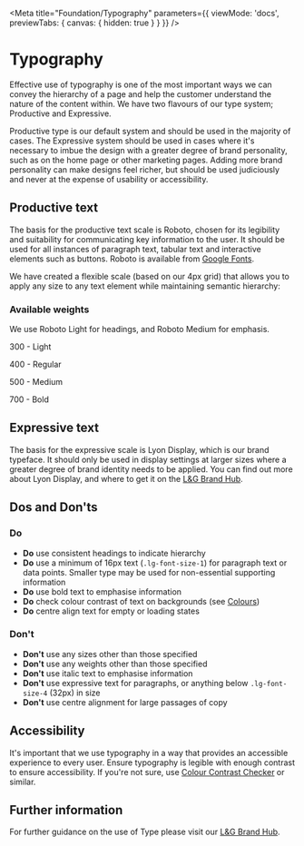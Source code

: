 
<Meta title="Foundation/Typography" parameters={{ viewMode: 'docs', previewTabs: { canvas: { hidden: true } } }} />

# Typography

<p class="standfirst">Effective use of typography is one of the most important ways we can convey the hierarchy of a page and help the customer understand the nature of the content within. We have two flavours of our type system; Productive and Expressive.</p>

Productive type is our default system and should be used in the majority of cases. The Expressive system should be used in cases where it's necessary to imbue the design with a greater degree of brand personality, such as on the home page or other marketing pages. Adding more brand personality can make designs feel richer, but should be used judiciously and never at the expense of usability or accessibility.

## Productive text

The basis for the productive text scale is Roboto, chosen for its legibility and suitability for communicating key information to the user. It should be used for all instances of paragraph text, tabular text and interactive elements such as buttons. Roboto is available from <a href="https://fonts.google.com/specimen/Roboto" target="_blank">Google Fonts</a>.

We have created a flexible scale (based on our 4px grid) that allows you to apply any size to any text element while maintaining semantic hierarchy:

<Story id="internal-typography--productive"></Story>

### Available weights

We use Roboto Light for headings, and Roboto Medium for emphasis.

300 - Light

400 - Regular

500 - Medium

700 - Bold

## Expressive text

The basis for the expressive scale is Lyon Display, which is our brand typeface. It should only be used in display settings at larger sizes where a greater degree of brand identity needs to be applied. You can find out more about Lyon Display, and where to get it on the <a href="https://www.legalandgeneralbrandhub.com/b/www/c/en-GB/BrandKnowledge/Guideline/2?Page=6" target="_blank">L&G Brand Hub</a>.

<Story id="internal-typography--expressive"></Story>

## Dos and Don'ts

### Do

- **Do** use consistent headings to indicate hierarchy
- **Do** use a minimum of 16px text (`.lg-font-size-1`) for paragraph text or data points. Smaller type may be used for non-essential supporting information
- **Do** use bold text to emphasise information
- **Do** check colour contrast of text on backgrounds (see [Colours](./?path=/docs/foundation-colours--page))
- **Do** centre align text for empty or loading states

### Don't

- **Don't** use any sizes other than those specified
- **Don't** use any weights other than those specified
- **Don't** use italic text to emphasise information
- **Don't** use expressive text for paragraphs, or anything below `.lg-font-size-4` (32px) in size
- **Don't** use centre alignment for large passages of copy

## Accessibility

It's important that we use typography in a way that provides an accessible experience to every user. Ensure typography is legible with enough contrast to ensure accessibility. If you're not sure, use <a href="https://webaim.org/resources/contrastchecker/" target="_blank">Colour Contrast Checker</a> or similar.

## Further information

For further guidance on the use of Type please visit our <a href="https://www.legalandgeneralbrandhub.com/b/www/c/en-GB/BrandKnowledge/Guideline/2?Page=6" target="_blank">L&G Brand Hub</a>.

